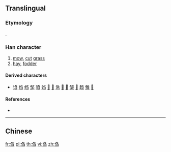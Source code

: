 {{character info/new}}
{{also|芻}}
==Translingual==

===Etymology===
{{Han simp}}.

===Han character===
{{Han char|rn=18|rad=刀|as=03|sn=5|four=27177|canj=NSM|ids=⿱⺈彐}}

# [[mow]], [[cut]] [[grass]]
# [[hay]], [[fodder]]

====Derived characters====
* [[诌]] [[㑇]] [[绉]] [[邹]] [[驺]] [[㛀]] [[𪺸]] [[𫇴]] [[急]] [[𫀬]] [[𫓮]] [[皱]] [[𥬠]] [[趋]] [[雏]] [[𩿿]]

====References====
* {{Han ref|kx=0137.021|hdz=10323.120|uh=520D|ud=21005}}

----

==Chinese==
{{zh-see|芻}}

[[fr:刍]]
[[pl:刍]]
[[th:刍]]
[[vi:刍]]
[[zh:刍]]